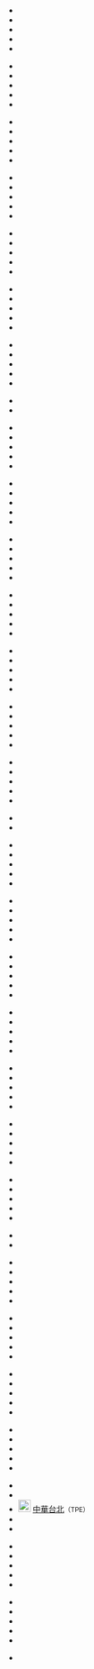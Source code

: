 {{col-begin}}
{{col-4}}
* {{flagIOCteam|AFG|2008年夏季残疾人}}
* {{flagIOCteam|ALG|2008年夏季残疾人}}
* {{flagIOCteam|ANG|2008年夏季残疾人}}
* {{flagIOCteam|ARG|2008年夏季残疾人}}
* {{flagIOCteam|ARM|2008年夏季残疾人}}

* {{flagIOCteam|AUS|2008年夏季残疾人}}
* {{flagIOCteam|AUT|2008年夏季残疾人}}
* {{flagIOCteam|AZE|2008年夏季残疾人}}
* {{flagIOCteam|BAN|2008年夏季残疾人}}
* {{flagIOCteam|BAR|2008年夏季残疾人}}

* {{flagIOCteam|BDI|2008年夏季残疾人}}
* {{flagIOCteam|BEL|2008年夏季残疾人}}
* {{flagIOCteam|BEN|2008年夏季残疾人}}
* {{flagIOCteam|BER|2008年夏季残疾人}}
* {{flagIOCteam|BIH|2008年夏季残疾人}}

* {{flagIOCteam|BLR|2008年夏季殘疾人}}
* {{flagIOCteam|BRA|2008年夏季殘疾人}}
* {{flagIOCteam|BRN|2008年夏季殘疾人}}
* {{flagIOCteam|BUL|2008年夏季殘疾人}}
* {{flagIOCteam|BUR|2008年夏季殘疾人}}

* {{flagIOCteam|CAF|2008年夏季残疾人}}
* {{flagIOCteam|CAM|2008年夏季残疾人}}
* {{flagIOCteam|CAN|2008年夏季残疾人}}
* {{flagIOCteam|CHI|2008年夏季残疾人}}
* {{flagIOCteam|CHN|2008年夏季残疾人}}

* {{flagIOCteam|CIV|2008年夏季残疾人}}
* {{flagIOCteam|COL|2008年夏季残疾人}}
* {{flagIOCteam|CPV|2008年夏季残疾人}}
* {{flagIOCteam|CRC|2008年夏季残疾人}}
* {{flagIOCteam|CRO|2008年夏季残疾人}}

* {{flagIOCteam|CUB|2008年夏季残疾人}}
* {{flagIOCteam|CYP|2008年夏季残疾人}}
* {{flagIOCteam|CZE|2008年夏季残疾人}}
* {{flagIOCteam|DEN|2008年夏季残疾人}}
* {{flagIOCteam|DOM|2008年夏季残疾人}}

* {{flagIOCteam|ECU|2008年夏季残疾人}}
* {{flagIOCteam|EGY|2008年夏季残疾人}}

{{col-4}}

* {{flagIOCteam|ESA|2008年夏季残疾人}}
* {{flagIOCteam|ESP|2008年夏季残疾人}}
* {{flagIOCteam|EST|2008年夏季残疾人}}
* {{flagIOCteam|ETH|2008年夏季残疾人}}
* {{flagIOCteam|FIJ|2008年夏季残疾人}}

* {{flagIOCteam|FIN|2008年夏季殘疾人}}
* {{flagIOCteam|FRA|2008年夏季殘疾人}}
* {{flagIOCteam|FRO|2008年夏季殘疾人}}
* {{flagIOCteam|GAB|2008年夏季殘疾人}}
* {{flagIOCteam|GBR|2008年夏季殘疾人}}

* {{flagIOCteam|GEO|2008年夏季残疾人}}
* {{flagIOCteam|GER|2008年夏季残疾人}}
* {{flagIOCteam|GHA|2008年夏季残疾人}}
* {{flagIOCteam|GRE|2008年夏季残疾人}}
* {{flagIOCteam|GUA|2008年夏季残疾人}}

* {{flagIOCteam|GUI|2008年夏季残疾人}}
* {{flagIOCteam|HAI|2008年夏季残疾人}}
* {{flagIOCteam|HKG|2008年夏季残疾人}}
* {{flagIOCteam|HON|2008年夏季残疾人}}
* {{flagIOCteam|HUN|2008年夏季残疾人}}

* {{flagIOCteam|INA|2008年夏季残疾人}}
* {{flagIOCteam|IND|2008年夏季残疾人}}
* {{flagIOCteam|IRI|2008年夏季残疾人}}
* {{flagIOCteam|IRL|2008年夏季残疾人}}
* {{flagIOCteam|IRQ|2008年夏季残疾人}}

* {{flagIOCteam|ISL|2008年夏季残疾人}}
* {{flagIOCteam|ISR|2008年夏季残疾人}}
* {{flagIOCteam|ITA|2008年夏季残疾人}}
* {{flagIOCteam|JAM|2008年夏季残疾人}}
* {{flagIOCteam|JOR|2008年夏季残疾人}}

* {{flagIOCteam|JPN|2008年夏季残疾人}}
* {{flagIOCteam|KAZ|2008年夏季残疾人}}
* {{flagIOCteam|KEN|2008年夏季残疾人}}
* {{flagIOCteam|KGZ|2008年夏季残疾人}}
* {{flagIOCteam|KOR|2008年夏季残疾人}}

* {{flagIOCteam|KSA|2008年夏季残疾人}}
* {{flagIOCteam|KUW|2008年夏季残疾人}}

{{col-4}}

* {{flagIOCteam|LAO|2008年夏季残疾人}}
* {{flagIOCteam|LAT|2008年夏季残疾人}}
* {{flagIOCteam|LBA|2008年夏季残疾人}}
* {{flagIOCteam|LES|2008年夏季残疾人}}
* {{flagIOCteam|LIB|2008年夏季残疾人}}

* {{flagIOCteam|LTU|2008年夏季残疾人}}
* {{flagIOCteam|LUX|2008年夏季残疾人}}
* {{flagIOCteam|MAC|2008年夏季残疾人}}
* {{flagIOCteam|MAD|2008年夏季残疾人}}
* {{flagIOCteam|MAR|2008年夏季残疾人}}

* {{flagIOCteam|MAS|2008年夏季残疾人}}
* {{flagIOCteam|MDA|2008年夏季残疾人}}
* {{flagIOCteam|MEX|2008年夏季残疾人}}
* {{flagIOCteam|MGL|2008年夏季残疾人}}
* {{flagIOCteam|MKD|2008年夏季残疾人}}

* {{flagIOCteam|MLI|2008年夏季残疾人}}
* {{flagIOCteam|MLT|2008年夏季残疾人}}
* {{flagIOCteam|MNE|2008年夏季残疾人}}
* {{flagIOCteam|MRI|2008年夏季残疾人}}
* {{flagIOCteam|MYA|2008年夏季残疾人}}

* {{flagIOCteam|NAM|2008年夏季残疾人}}
* {{flagIOCteam|NED|2008年夏季残疾人}}
* {{flagIOCteam|NEP|2008年夏季残疾人}}
* {{flagIOCteam|NGR|2008年夏季残疾人}}
* {{flagIOCteam|NIG|2008年夏季残疾人}}

* {{flagIOCteam|NOR|2008年夏季残疾人}}
* {{flagIOCteam|NZL|2008年夏季残疾人}}
* {{flagIOCteam|OMA|2008年夏季残疾人}}
* {{flagIOCteam|PAK|2008年夏季残疾人}}
* {{flagIOCteam|PAN|2008年夏季残疾人}}

* {{flagIOCteam|PER|2008年夏季残疾人}}
* {{flagIOCteam|PHI|2008年夏季残疾人}}
* {{flagIOCteam|PLE|2008年夏季残疾人}}
* {{flagIOCteam|PNG|2008年夏季残疾人}}
* {{flagIOCteam|POL|2008年夏季残疾人}}

* {{flagIOCteam|POR|2008年夏季残疾人}}
* {{flagIOCteam|PUR|2008年夏季残疾人}}

{{col-4}}

* {{flagIOCteam|QAT|2008年夏季残疾人}}
* {{flagIOCteam|ROU|2008年夏季残疾人}}
* {{flagIOCteam|RSA|2008年夏季残疾人}}
* {{flagIOCteam|RUS|2008年夏季残疾人}}
* {{flagIOCteam|RWA|2008年夏季残疾人}}

* {{flagIOCteam|SAM|2008年夏季残疾人}}
* {{flagIOCteam|SEN|2008年夏季残疾人}}
* {{flagIOCteam|SIN|2008年夏季残疾人}}
* {{flagIOCteam|SLO|2008年夏季残疾人}}
* {{flagIOCteam|SRB|2008年夏季残疾人}}

* {{flagIOCteam|SRI|2008年夏季残疾人}}
* {{flagIOCteam|SUI|2008年夏季残疾人}}
* {{flagIOCteam|SUR|2008年夏季残疾人}}
* {{flagIOCteam|SVK|2008年夏季残疾人}}
* {{flagIOCteam|SWE|2008年夏季残疾人}}

* {{flagIOCteam|SYR|2008年夏季残疾人}}
* {{flagIOCteam|TAN|2008年夏季残疾人}}
* {{flagIOCteam|TGA|2008年夏季残疾人}}
* {{flagIOCteam|THA|2008年夏季残疾人}}
* {{flagIOCteam|TJK|2008年夏季残疾人}}

* {{flagIOCteam|TKM|2008年夏季残疾人}}
* {{flagIOCteam|TLS|2008年夏季残疾人}}
* [[File:Chinese Taipei Paralympic Flag.svg|border|22px]] [[2008年夏季殘奧會中華台北代表團|中華台北]]<small>（TPE）</small>
* {{flagIOCteam|TUN|2008年夏季残疾人}}
* {{flagIOCteam|TUR|2008年夏季残疾人}}

* {{flagIOCteam|UAE|2008年夏季残疾人}}
* {{flagIOCteam|UGA|2008年夏季残疾人}}
* {{flagIOCteam|UKR|2008年夏季残疾人}}
* {{flagIOCteam|URU|2008年夏季残疾人}}
* {{flagIOCteam|USA|2008年夏季残疾人}}

* {{flagIOCteam|UZB|2008年夏季残疾人}}
* {{flagIOCteam|VAN|2008年夏季残疾人}}
* {{flagIOCteam|VEN|2008年夏季残疾人}}
* {{flagIOCteam|VIE|2008年夏季残疾人}}
* {{flagIOCteam|ZAM|2008年夏季残疾人}}

* {{flagIOCteam|ZIM|2008年夏季残疾人}}
{{col-end}}